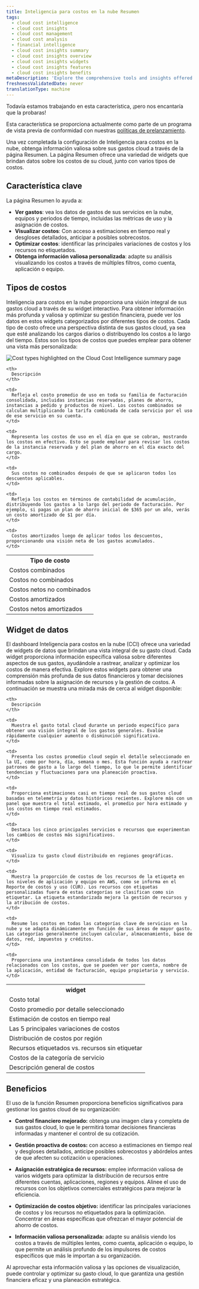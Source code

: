```yaml
---
title: Inteligencia para costos en la nube Resumen
tags:
  - cloud cost intelligence
  - cloud cost insights
  - cloud cost management
  - cloud cost analysis
  - financial intelligence
  - cloud cost insights summary
  - cloud cost insights overview
  - cloud cost insights widgets
  - cloud cost insights features
  - cloud cost insights benefits
metaDescription: 'Explore the comprehensive tools and insights offered by Cloud Cost Intelligence to effectively monitor and analyze your cloud spending. Discover detailed views of your total, average, and real-time costs, top variances, and regional spreads. Learn how to categorize expenses by account, application, billing entity, owning team, and service for optimal financial management.'
freshnessValidatedDate: never
translationType: machine
---
```


<Callout title="avance">
  Todavía estamos trabajando en esta característica, ¡pero nos encantaría que la probaras!

  Esta característica se proporciona actualmente como parte de un programa de vista previa de conformidad con nuestras [políticas de prelanzamiento](/docs/licenses/license-information/referenced-policies/new-relic-pre-release-policy).
</Callout>

Una vez completada la configuración de Inteligencia para costos en la nube, obtenga información valiosa sobre sus gastos cloud a través de la página Resumen. La página Resumen ofrece una variedad de widgets que brindan datos sobre los costos de su cloud, junto con varios tipos de costos.

## Característica clave

La página Resumen lo ayuda a:

* **Ver gastos**: vea los datos de gastos de sus servicios en la nube, equipos y periodos de tiempo, incluidas las métricas de uso y la asignación de costos.
* **Visualizar costos**: Con acceso a estimaciones en tiempo real y desgloses detallados, anticipar a posibles sobrecostos.
* **Optimizar costos**: identificar las principales variaciones de costos y los recursos no etiquetados.
* **Obtenga información valiosa personalizada**: adapte su análisis visualizando los costos a través de múltiples filtros, como cuenta, aplicación o equipo.

## Tipos de costos

Inteligencia para costos en la nube proporciona una visión integral de sus gastos cloud a través de su widget interactivo. Para obtener información más profunda y valiosa y optimizar su gestión financiera, puede ver los datos en estos widgets categorizados por diferentes tipos de costos. Cada tipo de costo ofrece una perspectiva distinta de sus gastos cloud, ya sea que esté analizando los cargos diarios o distribuyendo los costos a lo largo del tiempo. Estos son los tipos de costos que puedes emplear para obtener una vista más personalizada:

<img title="Cost types highlighted on the Cloud Cost Intelligence summary page" alt="Cost types highlighted on the Cloud Cost Intelligence summary page" src="/images/cci_cost_types.webp" />

<table>
  <tr>
    <th>
      Tipo de costo
    </th>

    <th>
      Descripción
    </th>
  </tr>

  <tr>
    <td>
      Costos combinados
    </td>

    <td>
      Refleja el costo promedio de uso en toda su familia de facturación consolidada, incluidas instancias reservadas, planes de ahorro, instancias a pedido y productos de nivel. Los costos combinados se calculan multiplicando la tarifa combinada de cada servicio por el uso de ese servicio en su cuenta.
    </td>
  </tr>

  <tr>
    <td>
      Costos no combinados
    </td>

    <td>
      Representa los costos de uso en el día en que se cobran, mostrando los costos en efectivo. Esto se puede emplear para revisar los costos de la instancia reservada y del plan de ahorro en el día exacto del cargo.
    </td>
  </tr>

  <tr>
    <td>
      Costos netos no combinados
    </td>

    <td>
      Sus costos no combinados después de que se aplicaron todos los descuentos aplicables.
    </td>
  </tr>

  <tr>
    <td>
      Costos amortizados
    </td>

    <td>
      Refleja los costos en términos de contabilidad de acumulación, distribuyendo los gastos a lo largo del periodo de facturación. Por ejemplo, si pagas un plan de ahorro inicial de $365 por un año, verás un costo amortizado de $1 por día.
    </td>
  </tr>

  <tr>
    <td>
      Costos netos amortizados
    </td>

    <td>
      Costos amortizados luego de aplicar todos los descuentos, proporcionando una visión neta de los gastos acumulados.
    </td>
  </tr>
</table>

## Widget de datos

El dashboard Inteligencia para costos en la nube (CCI) ofrece una variedad de widgets de datos que brindan una vista integral de su gasto cloud. Cada widget proporciona información específica valiosa sobre diferentes aspectos de sus gastos, ayudándole a rastrear, analizar y optimizar los costos de manera efectiva. Explore estos widgets para obtener una comprensión más profunda de sus datos financieros y tomar decisiones informadas sobre la asignación de recursos y la gestión de costos. A continuación se muestra una mirada más de cerca al widget disponible:

<table>
  <tr>
    <th>
      widget
    </th>

    <th>
      Descripción
    </th>
  </tr>

  <tr>
    <td>
      Costo total
    </td>

    <td>
      Muestra el gasto total cloud durante un periodo específico para obtener una visión integral de los gastos generales. Evalúe rápidamente cualquier aumento o disminución significativa.
    </td>
  </tr>

  <tr>
    <td>
      Costo promedio por detalle seleccionado
    </td>

    <td>
      Presenta los costos promedio cloud según el detalle seleccionado en la UI, como por hora, día, semana o mes. Esta función ayuda a rastrear patrones de gasto a lo largo del tiempo, lo que le permite identificar tendencias y fluctuaciones para una planeación proactiva.
    </td>
  </tr>

  <tr>
    <td>
      Estimación de costos en tiempo real
    </td>

    <td>
      Proporciona estimaciones casi en tiempo real de sus gastos cloud basadas en telemetría y datos históricos recientes. Explore más con un panel que muestra el total estimado, el promedio por hora estimado y los costos en tiempo real estimados.
    </td>
  </tr>

  <tr>
    <td>
      Las 5 principales variaciones de costos
    </td>

    <td>
      Destaca los cinco principales servicios o recursos que experimentan los cambios de costos más significativos.
    </td>
  </tr>

  <tr>
    <td>
      Distribución de costos por región
    </td>

    <td>
      Visualiza tu gasto cloud distribuido en regiones geográficas.
    </td>
  </tr>

  <tr>
    <td>
      Recursos etiquetados vs. recursos sin etiquetar
    </td>

    <td>
      Muestra la proporción de costos de los recursos de la etiqueta en los niveles de aplicación y equipo en AWS, como se informa en el Reporte de costos y uso (CUR). Los recursos con etiquetas personalizadas fuera de estas categorías se clasifican como sin etiquetar. La etiqueta estandarizada mejora la gestión de recursos y la atribución de costos.
    </td>
  </tr>

  <tr>
    <td>
      Costos de la categoría de servicio
    </td>

    <td>
      Resume los costos en todas las categorías clave de servicios en la nube y se adapta dinámicamente en función de sus áreas de mayor gasto. Las categorías generalmente incluyen calcular, almacenamiento, base de datos, red, impuestos y créditos.
    </td>
  </tr>

  <tr>
    <td>
      Descripción general de costos
    </td>

    <td>
      Proporciona una instantánea consolidada de todos los datos relacionados con los costos, que se pueden ver por cuenta, nombre de la aplicación, entidad de facturación, equipo propietario y servicio.
    </td>
  </tr>
</table>

## Beneficios

El uso de la función Resumen proporciona beneficios significativos para gestionar los gastos cloud de su organización:

* **Control financiero mejorado:** obtenga una imagen clara y completa de sus gastos cloud, lo que le permitirá tomar decisiones financieras informadas y mantener el control de su cotización.

* **Gestión proactiva de costos:** con acceso a estimaciones en tiempo real y desgloses detallados, anticipe posibles sobrecostos y abórdelos antes de que afecten su cotización u operaciones.

* **Asignación estratégica de recursos:** emplee información valiosa de varios widgets para optimizar la distribución de recursos entre diferentes cuentas, aplicaciones, regiones y equipos. Alinee el uso de recursos con los objetivos comerciales estratégicos para mejorar la eficiencia.

* **Optimización de costos objetivo:** identificar las principales variaciones de costos y los recursos no etiquetados para la optimización. Concentrar en áreas específicas que ofrezcan el mayor potencial de ahorro de costos.

* **Información valiosa personalizada:** adapte su análisis viendo los costos a través de múltiples lentes, como cuenta, aplicación o equipo, lo que permite un análisis profundo de los impulsores de costos específicos que más le importan a su organización.

Al aprovechar esta información valiosa y las opciones de visualización, puede controlar y optimizar su gasto cloud, lo que garantiza una gestión financiera eficaz y una planeación estratégica.